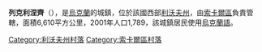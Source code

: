 {{coord|50|13|16|N|24|14|53|E|scale:30000|display=title}}

'''列克利涅齊'''（{{lang-uk|Реклинець}}），是[[烏克蘭|烏克蘭]]的城鎮，位於該國西部[[利沃夫州|利沃夫州]]，由[[索卡爾區|索卡爾區]]負責管轄，面積6,610平方公里，2001年人口1,789，該城鎮居民使用[[烏克蘭語|烏克蘭語]]。

[[Category:利沃夫州村落|Category:利沃夫州村落]]
[[Category:索卡爾區村落|Category:索卡爾區村落]]


{{Lviv-geo-stub}}